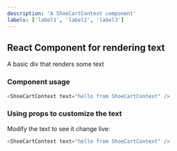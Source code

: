 ```yaml
---
description: 'A ShoeCartContext component'
labels: ['label1', 'label2', 'label3']
---
```



## React Component for rendering text

A basic div that renders some text

### Component usage
```js
<ShoeCartContext text="hello from ShoeCartContext" />
```

### Using props to customize the text

Modify the text to see it change live:
```js live
<ShoeCartContext text="hello from ShoeCartContext" />
```
